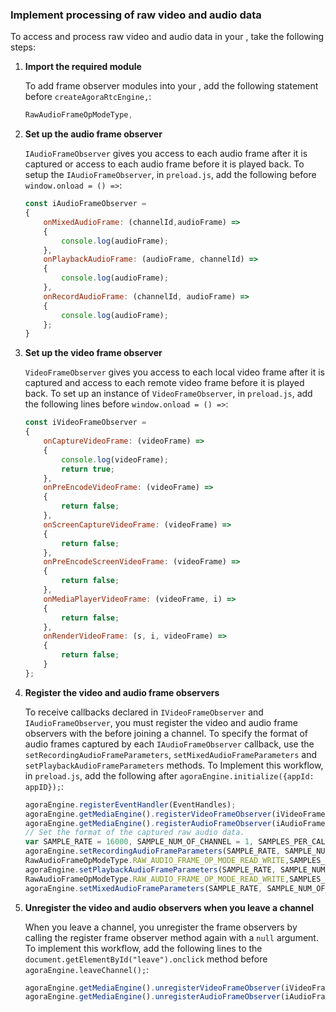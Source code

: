 
<PlatformWrapper platform="electron">

### Implement processing of raw video and audio data

To access and process raw video and audio data in your <Vpl k="CLIENT" />, take the following steps:

1. **Import the required <Vg k="COMPANY" /> module**

    To add <Vg k="VSDK" /> frame observer modules into your <Vpl k="CLIENT" />, add the following statement before `createAgoraRtcEngine,`:

    ``` javascript
    RawAudioFrameOpModeType,
    ```

1.  **Set up the audio frame observer**

    `IAudioFrameObserver` gives you access to each audio frame after it is captured or access to each audio frame before it is played back. To setup the `IAudioFrameObserver`, in `preload.js`, add the following before `window.onload = () =>`:

    ``` javascript
    const iAudioFrameObserver = 
    {
        onMixedAudioFrame: (channelId,audioFrame) =>
        {
            console.log(audioFrame);
        },
        onPlaybackAudioFrame: (audioFrame, channelId) =>
        {
            console.log(audioFrame);
        },
        onRecordAudioFrame: (channelId, audioFrame) =>
        {
            console.log(audioFrame);
        };
    }
    ```

1.  **Set up the video frame observer**

    `VideoFrameObserver` gives you access to each local video frame after it is captured and access to each remote video frame before it is played back. To set up an instance of `VideoFrameObserver`, in `preload.js`, add the following lines before `window.onload = () =>`:

    ``` javascript
    const iVideoFrameObserver = 
    {
        onCaptureVideoFrame: (videoFrame) =>
        {
            console.log(videoFrame);
            return true;
        },
        onPreEncodeVideoFrame: (videoFrame) =>
        {
            return false;
        },
        onScreenCaptureVideoFrame: (videoFrame) =>
        {
            return false;
        },
        onPreEncodeScreenVideoFrame: (videoFrame) =>
        {
            return false;
        },
        onMediaPlayerVideoFrame: (videoFrame, i) =>
        {
            return false;
        },
        onRenderVideoFrame: (s, i, videoFrame) =>
        {
            return false;
        }
    };
    ```

1.  **Register the video and audio frame observers**

    To receive callbacks declared in `IVideoFrameObserver` and `IAudioFrameObserver`, you must register the video and audio frame observers with the <Vg k="ENGINE" /> before joining a channel. To specify the format of audio frames captured by each `IAudioFrameObserver` callback, use the `setRecordingAudioFrameParameters`, `setMixedAudioFrameParameters` and `setPlaybackAudioFrameParameters` methods. To Implement this workflow, in `preload.js`, add the following after `agoraEngine.initialize({appId: appID});`:

    ``` javascript
    agoraEngine.registerEventHandler(EventHandles);
    agoraEngine.getMediaEngine().registerVideoFrameObserver(iVideoFrameObserver);
    agoraEngine.getMediaEngine().registerAudioFrameObserver(iAudioFrameObserver);
    // Set the format of the captured raw audio data.
    var SAMPLE_RATE = 16000, SAMPLE_NUM_OF_CHANNEL = 1, SAMPLES_PER_CALL = 1024;
    agoraEngine.setRecordingAudioFrameParameters(SAMPLE_RATE, SAMPLE_NUM_OF_CHANNEL,
    RawAudioFrameOpModeType.RAW_AUDIO_FRAME_OP_MODE_READ_WRITE,SAMPLES_PER_CALL);
    agoraEngine.setPlaybackAudioFrameParameters(SAMPLE_RATE, SAMPLE_NUM_OF_CHANNEL,
    RawAudioFrameOpModeType.RAW_AUDIO_FRAME_OP_MODE_READ_WRITE,SAMPLES_PER_CALL);
    agoraEngine.setMixedAudioFrameParameters(SAMPLE_RATE, SAMPLE_NUM_OF_CHANNEL, SAMPLES_PER_CALL);
    ```

1.  **Unregister the video and audio observers when you leave a channel**

    When you leave a channel, you unregister the frame observers by calling the register frame observer method again with a `null` argument. To implement this workflow, add the following lines to the `document.getElementById("leave").onclick` method before `agoraEngine.leaveChannel();`:

    ``` javascript
    agoraEngine.getMediaEngine().unregisterVideoFrameObserver(iVideoFrameObserver);
    agoraEngine.getMediaEngine().unregisterAudioFrameObserver(iAudioFrameObserver);
    ```

</PlatformWrapper>